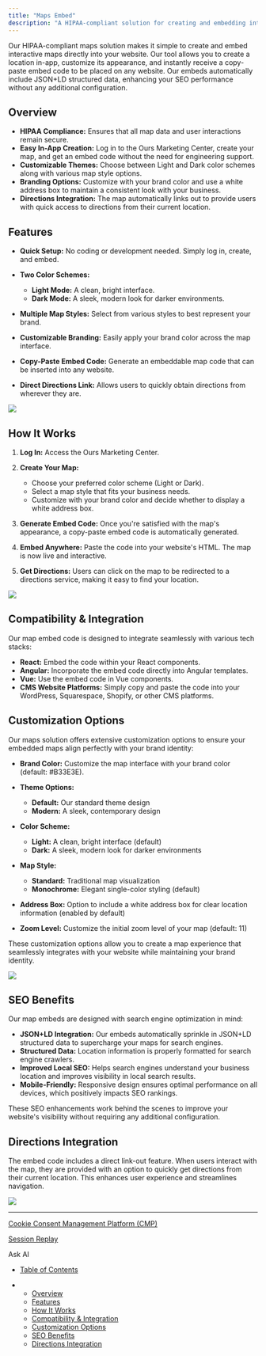 ```yaml
---
title: "Maps Embed"
description: "A HIPAA-compliant solution for creating and embedding interactive maps on your website."
---
```


Our HIPAA-compliant maps solution makes it simple to create and embed interactive maps directly into your website. Our tool allows you to create a location in-app, customize its appearance, and instantly receive a copy-paste embed code to be placed on any website. Our embeds automatically include JSON+LD structured data, enhancing your SEO performance without any additional configuration.

## Overview

* **HIPAA Compliance:** Ensures that all map data and user interactions remain secure.
* **Easy In-App Creation:** Log in to the Ours Marketing Center, create your map, and get an embed code without the need for engineering support.
* **Customizable Themes:** Choose between Light and Dark color schemes along with various map style options.
* **Branding Options:** Customize with your brand color and use a white address box to maintain a consistent look with your business.
* **Directions Integration:** The map automatically links out to provide users with quick access to directions from their current location.

## Features

* **Quick Setup:** No coding or development needed. Simply log in, create, and embed.

* **Two Color Schemes:**

  * **Light Mode:** A clean, bright interface.
  * **Dark Mode:** A sleek, modern look for darker environments.

* **Multiple Map Styles:** Select from various styles to best represent your brand.

* **Customizable Branding:** Easily apply your brand color across the map interface.

* **Copy-Paste Embed Code:** Generate an embeddable map code that can be inserted into any website.

* **Direct Directions Link:** Allows users to quickly obtain directions from wherever they are.

![](/images/docs/69e0d8d761624c61075b0d701594f7ddd7d9403105ad99fee4a4f1c4d905fa34-Xnapper-2025-02-25-10.27.24.jpg)

## How It Works

1. **Log In:** Access the Ours Marketing Center.

2. **Create Your Map:**

   * Choose your preferred color scheme (Light or Dark).
   * Select a map style that fits your business needs.
   * Customize with your brand color and decide whether to display a white address box.

3. **Generate Embed Code:** Once you're satisfied with the map's appearance, a copy-paste embed code is automatically generated.

4. **Embed Anywhere:** Paste the code into your website's HTML. The map is now live and interactive.

5. **Get Directions:** Users can click on the map to be redirected to a directions service, making it easy to find your location.

![](/images/docs/0f215dbab12699b6c5ed5abae1c06a79ec99893cdfc3c3245374e6d1cb6249ce-Xnapper-2025-02-25-10.27.04.jpg)

## Compatibility & Integration

Our map embed code is designed to integrate seamlessly with various tech stacks:

* **React:** Embed the code within your React components.
* **Angular:** Incorporate the embed code directly into Angular templates.
* **Vue:** Use the embed code in Vue components.
* **CMS Website Platforms:** Simply copy and paste the code into your WordPress, Squarespace, Shopify, or other CMS platforms.

## Customization Options

Our maps solution offers extensive customization options to ensure your embedded maps align perfectly with your brand identity:

* **Brand Color:** Customize the map interface with your brand color (default: #B33E3E).

* **Theme Options:**

  * **Default:** Our standard theme design
  * **Modern:** A sleek, contemporary design

* **Color Scheme:**

  * **Light:** A clean, bright interface (default)
  * **Dark:** A sleek, modern look for darker environments

* **Map Style:**

  * **Standard:** Traditional map visualization
  * **Monochrome:** Elegant single-color styling (default)

* **Address Box:** Option to include a white address box for clear location information (enabled by default)

* **Zoom Level:** Customize the initial zoom level of your map (default: 11)

These customization options allow you to create a map experience that seamlessly integrates with your website while maintaining your brand identity.

![](/images/docs/ed433e3b4f226a1f762f40cf47f6a7eca7ad16e429bce6eeb73e925b3caf044f-Xnapper-2025-02-25-10.28.04.jpg)

## SEO Benefits

Our map embeds are designed with search engine optimization in mind:

* **JSON+LD Integration:** Our embeds automatically sprinkle in JSON+LD structured data to supercharge your maps for search engines.
* **Structured Data:** Location information is properly formatted for search engine crawlers.
* **Improved Local SEO:** Helps search engines understand your business location and improves visibility in local search results.
* **Mobile-Friendly:** Responsive design ensures optimal performance on all devices, which positively impacts SEO rankings.

These SEO enhancements work behind the scenes to improve your website's visibility without requiring any additional configuration.

## Directions Integration

The embed code includes a direct link-out feature. When users interact with the map, they are provided with an option to quickly get directions from their current location. This enhances user experience and streamlines navigation.

![](/images/docs/c639b450ca2b9e60afa84ec7499e5183835db6367877d813f5f5868f4e42b75b-Xnapper-2025-02-25-10.29.33.jpg)

***

[Cookie Consent Management Platform (CMP)](/docs/cookie-consent)

[Session Replay](/docs/session-replay)

Ask AI

* [Table of Contents](#)

* * [Overview](#overview)
  * [Features](#features)
  * [How It Works](#how-it-works)
  * [Compatibility & Integration](#compatibility--integration)
  * [Customization Options](#customization-options)
  * [SEO Benefits](#seo-benefits)
  * [Directions Integration](#directions-integration)
